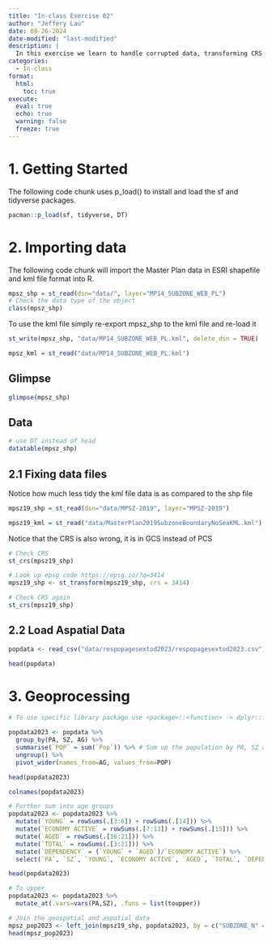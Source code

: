 ```yaml
---
title: "In-class Exercise 02"
author: "Jeffery Lau"
date: 08-26-2024
date-modified: "last-modified"
description: |
  In this exercise we learn to handle corrupted data, transforming CRS as well as some geoprocessing and joining of geospatial and aspatial data
categories:
  - In-class
format:
  html:
    toc: true
execute: 
  eval: true
  echo: true
  warning: false
  freeze: true
---
```


# 1. Getting Started

The following code chunk uses p_load() to install and load the sf and tidyverse packages.

```r
pacman::p_load(sf, tidyverse, DT)
```

# 2. Importing data

The following code chunk will import the Master Plan data in ESRI shapefile and kml file format into R.

```r
mpsz_shp = st_read(dsn="data/", layer="MP14_SUBZONE_WEB_PL")
# Check the data type of the object
class(mpsz_shp)
```

To use the kml file simply re-export mpsz_shp to the kml file and re-load it
```r
st_write(mpsz_shp, "data/MP14_SUBZONE_WEB_PL.kml", delete_dsn = TRUE)

mpsz_kml = st_read("data/MP14_SUBZONE_WEB_PL.kml")
```

::: {.panel-tabset}

## Glimpse
```r
glimpse(mpsz_shp)
```

## Data
```r
# use DT instead of head
datatable(mpsz_shp)
```

:::

## 2.1 Fixing data files
Notice how much less tidy the kml file data is as compared to the shp file
```r
mpsz19_shp = st_read(dsn="data/MPSZ-2019", layer="MPSZ-2019") 

mpsz19_kml = st_read("data/MasterPlan2019SubzoneBoundaryNoSeaKML.kml")
```
Notice that the CRS is also wrong, it is in GCS instead of PCS
```r
# Check CRS
st_crs(mpsz19_shp)

# Look up epsg code https://epsg.io/?q=3414
mpsz19_shp <- st_transform(mpsz19_shp, crs = 3414)

# Check CRS again
st_crs(mpsz19_shp)

```
## 2.2 Load Aspatial Data
```r
popdata <- read_csv("data/respopagesextod2023/respopagesextod2023.csv")

head(popdata)
```


# 3. Geoprocessing

```r
# To use specific library package use <package>::<function> -> dplyr::filter()

popdata2023 <- popdata %>% 
  group_by(PA, SZ, AG) %>%
  summarise(`POP` = sum(`Pop`)) %>% # Sum up the population by PA, SZ and AG
  ungroup() %>%
  pivot_wider(names_from=AG, values_from=POP)

head(popdata2023)
```
```r
colnames(popdata2023)

# Further sum into age groups
popdata2023 <- popdata2023 %>%
  mutate(`YOUNG` = rowSums(.[3:6]) + rowSums(.[14])) %>%
  mutate(`ECONOMY ACTIVE` = rowSums(.[7:13]) + rowSums(.[15])) %>%
  mutate(`AGED` = rowSums(.[16:21])) %>%
  mutate(`TOTAL` = rowSums(.[3:21])) %>%
  mutate(`DEPENDENCY` = (`YOUNG` + `AGED`)/`ECONOMY ACTIVE`) %>%
  select(`PA`, `SZ`, `YOUNG`, `ECONOMY ACTIVE`, `AGED`, `TOTAL`, `DEPENDENCY`)

head(popdata2023)
```
```r
# To upper 
popdata2023 <- popdata2023 %>%
  mutate_at(.vars=vars(PA,SZ), .funs = list(toupper))
```

```r
# Join the geospatial and aspatial data
mpsz_pop2023 <- left_join(mpsz19_shp, popdata2023, by = c("SUBZONE_N" = "SZ"))
head(mpsz_pop2023)
```

